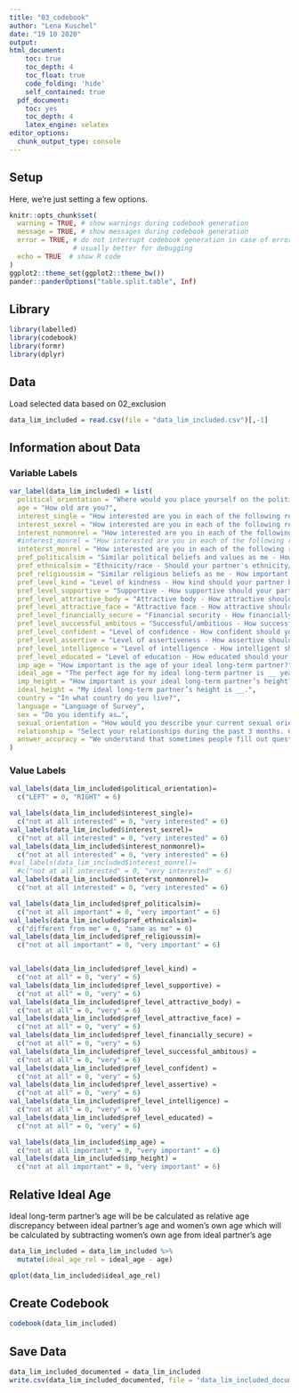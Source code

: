 ```yaml
---
title: "03_codebook"
author: "Lena Kuschel"
date: "19 10 2020"
output: 
html_document:
    toc: true
    toc_depth: 4
    toc_float: true
    code_folding: 'hide'
    self_contained: true
  pdf_document:
    toc: yes
    toc_depth: 4
    latex_engine: xelatex
editor_options: 
  chunk_output_type: console
---
```



## Setup
Here, we're just setting a few options.
```r
knitr::opts_chunk$set(
  warning = TRUE, # show warnings during codebook generation
  message = TRUE, # show messages during codebook generation
  error = TRUE, # do not interrupt codebook generation in case of errors,
                # usually better for debugging
  echo = TRUE  # show R code
)
ggplot2::theme_set(ggplot2::theme_bw())
pander::panderOptions("table.split.table", Inf)
```


## Library
```r
library(labelled)
library(codebook)
library(formr)
library(dplyr)
```


## Data
Load selected data based on 02_exclusion
```r
data_lim_included = read.csv(file = "data_lim_included.csv")[,-1]
```

## Information about Data
### Variable Labels
```r
var_label(data_lim_included) = list(
  political_orientation = "Where would you place yourself on the political spectrum?",
  age = "How old are you?",
  interest_single = "How interested are you in each of the following relationship options at some time in the future? - Being non-partnered (e.g., solo, single, not committed)",
  interest_sexrel = "How interested are you in each of the following relationship options at some time in the future? - Having sexual, non-romantic relationship(s) (e.g., hookups, one-night stands)",
  interest_nonmonrel = "How interested are you in each of the following relationship options at some time in the future? -Having non-monogamous relationship(s)",
  #interest_monrel = "How interested are you in each of the following relationship options at some time in the future? - Having monogamous relationship(s)",
  inteterst_monrel = "How interested are you in each of the following relationship options at some time in the future? - Having monogamous relationship(s)",
  pref_politicalsim = "Similar political beliefs and values as me - How important is it to you?", 
  pref_ethnicalsim = "Ethnicity/race - Should your partner's ethnicity/race be different or the same as you?",
  pref_religioussim = "Similar religious beliefs as me - How important is it to you",
  pref_level_kind = "Level of kindness - How kind should your partner be?",
  pref_level_supportive = "Supportive - How supportive should your partner be?",
  pref_level_attractive_body = "Attractive body - How attractive should your partner's body be?",
  pref_level_attractive_face = "Attractive face - How attractive should your partner's face be?",
  pref_level_financially_secure = "Financial security - How financially secure should your partner be?",
  pref_level_successful_ambitous = "Successful/ambitious - How successful/ambitious should your partner be?",
  pref_level_confident = "Level of confidence - How confident should your partner be?",
  pref_level_assertive = "Level of assertiveness - How assertive should your partner be?",
  pref_level_intelligence = "Level of intelligence - How intelligent should your partner be?",
  pref_level_educated = "Level of education - How educated should your partner be?",
  imp_age = "How important is the age of your ideal long-term partner?",
  ideal_age = "The perfect age for my ideal long-term partner is __ years old.",
  imp_height = "How important is your ideal long-term partner’s height?",
  ideal_height = "My ideal long-term partner’s height is __.",
  country = "In what country do you live?",
  language = "Language of Survey",
  sex = "Do you identify as…",
  sexual_orientation = "How would you describe your current sexual orientation?",
  relationship = "Select your relationships during the past 3 months. Choose as many as you like",
  answer_accuracy = "We understand that sometimes people fill out questionnaires for fun and give answers that may not be accurate. In the interest of scientific accuracy, we will exclude those responses from our final analysis. Please choose one of the statements below:"
)
```

### Value Labels
```r

val_labels(data_lim_included$political_orientation)=
  c("LEFT" = 0, "RIGHT" = 6)

val_labels(data_lim_included$interest_single)=
  c("not at all interested" = 0, "very interested" = 6)
val_labels(data_lim_included$interest_sexrel)=
  c("not at all interested" = 0, "very interested" = 6)
val_labels(data_lim_included$interest_nonmonrel)=
  c("not at all interested" = 0, "very interested" = 6)
#val_labels(data_lim_included$interest_monrel)=
  #c("not at all interested" = 0, "very interested" = 6)
val_labels(data_lim_included$inteterst_nonmonrel)=
  c("not at all interested" = 0, "very interested" = 6)

val_labels(data_lim_included$pref_politicalsim)=
  c("not at all important" = 0, "very important" = 6)
val_labels(data_lim_included$pref_ethnicalsim)=
  c("different from me" = 0, "same as me" = 6)
val_labels(data_lim_included$pref_religioussim)=
  c("not at all important" = 0, "very important" = 6)


val_labels(data_lim_included$pref_level_kind) =
  c("not at all" = 0, "very" = 6)
val_labels(data_lim_included$pref_level_supportive) =
  c("not at all" = 0, "very" = 6)
val_labels(data_lim_included$pref_level_attractive_body) =
  c("not at all" = 0, "very" = 6)
val_labels(data_lim_included$pref_level_attractive_face) =
  c("not at all" = 0, "very" = 6)
val_labels(data_lim_included$pref_level_financially_secure) =
  c("not at all" = 0, "very" = 6)
val_labels(data_lim_included$pref_level_successful_ambitous) =
  c("not at all" = 0, "very" = 6)
val_labels(data_lim_included$pref_level_confident) =
  c("not at all" = 0, "very" = 6)
val_labels(data_lim_included$pref_level_assertive) =
  c("not at all" = 0, "very" = 6)
val_labels(data_lim_included$pref_level_intelligence) =
  c("not at all" = 0, "very" = 6)
val_labels(data_lim_included$pref_level_educated) =
  c("not at all" = 0, "very" = 6)

val_labels(data_lim_included$imp_age) =
  c("not at all important" = 0, "very important" = 6)
val_labels(data_lim_included$imp_height) =
  c("not at all important" = 0, "very important" = 6)
```

## Relative Ideal Age 
Ideal long-term partner's age will be be calculated as relative age discrepancy between ideal partner’s age and women’s own age which will be calculated by subtracting women’s own age from ideal partner’s age
```r
data_lim_included = data_lim_included %>%
  mutate(ideal_age_rel = ideal_age - age)
```

```r
qplot(data_lim_included$ideal_age_rel)
```

## Create Codebook
```r
codebook(data_lim_included)
```

## Save Data
```r
data_lim_included_documented = data_lim_included
write.csv(data_lim_included_documented, file = "data_lim_included_documented.csv")
```

